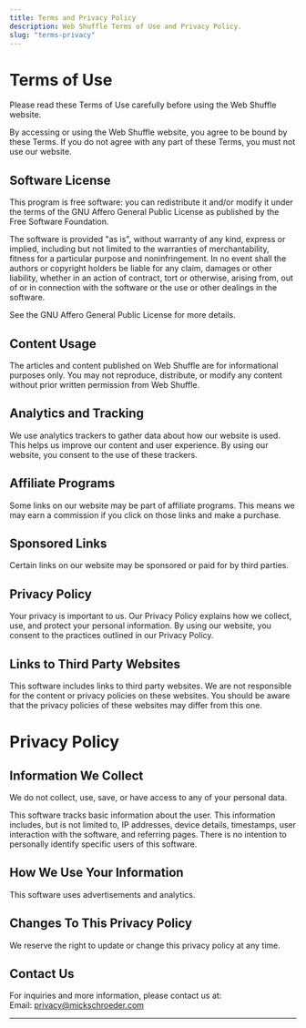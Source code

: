 ```yaml
---
title: Terms and Privacy Policy
description: Web Shuffle Terms of Use and Privacy Policy.
slug: "terms-privacy"
---
```


# Terms of Use

Please read these Terms of Use carefully before using the Web Shuffle website.

By accessing or using the Web Shuffle website, you agree to be bound by these Terms. If you do not agree with any part of these Terms, you must not use our website.

## Software License

This program is free software: you can redistribute it and/or modify
it under the terms of the GNU Affero General Public License as
published by the Free Software Foundation.

The software is provided "as is", without warranty of any kind, express or implied, including but not limited to the warranties of merchantability, fitness for a particular purpose and noninfringement. In no event shall the authors or copyright holders be liable for any claim, damages or other liability, whether in an action of contract, tort or otherwise, arising from, out of or in connection with the software or the use or other dealings in the software.

See the GNU Affero General Public License for more details.

## Content Usage

The articles and content published on Web Shuffle are for informational purposes only. You may not reproduce, distribute, or modify any content without prior written permission from Web Shuffle.

## Analytics and Tracking

We use analytics trackers to gather data about how our website is used. This helps us improve our content and user experience. By using our website, you consent to the use of these trackers.

## Affiliate Programs

Some links on our website may be part of affiliate programs. This means we may earn a commission if you click on those links and make a purchase.

## Sponsored Links

Certain links on our website may be sponsored or paid for by third parties.

## Privacy Policy

Your privacy is important to us. Our Privacy Policy explains how we collect, use, and protect your personal information. By using our website, you consent to the practices outlined in our Privacy Policy.

## Links to Third Party Websites

This software includes links to third party websites. We are not responsible for the content or privacy policies on these websites. You should be aware that the privacy policies of these websites may differ from this one.

# Privacy Policy

## Information We Collect

We do not collect, use, save, or have access to any of your personal data.

This software tracks basic information about the user. This information includes, but is not limited to, IP addresses, device details, timestamps, user interaction with the software, and referring pages. There is no intention to personally identify specific users of this software.

## How We Use Your Information

This software uses advertisements and analytics.

## Changes To This Privacy Policy

We reserve the right to update or change this privacy policy at any time.

## Contact Us

For inquiries and more information, please contact us at:  
Email: [privacy@mickschroeder.com](mailto:privacy@mickschroeder.com)

---
